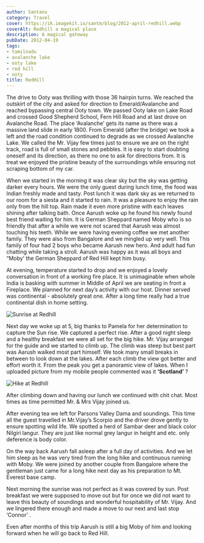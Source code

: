```yaml
---
author: Santanu
category: Travel
cover: https://ik.imagekit.io/santm/blog/2012-april-redhill.webp
coverAlt: Redhill a magical place
description: A magical gateway
pubDate: 2012-04-19
tags:
- tamilnadu
- avalanche lake
- ooty lake
- red hill
- ooty
title: RedHill
---
```




The drive to Ooty was thrilling with those 36 hairpin turns. We reached the outskirt of the city and asked for direction to Emerald/Avalanche and reached bypassing central Ooty town. We passed Ooty lake on Lake Road and crossed Good Shepherd School, Fern Hill Road and at last drove on Avalanche Road. The place ‘Avalanche’ gets its name as there was a massive land slide in early 1800. From Emerald (after the bridge) we took a left and the road condition continued to degrade as we crossed Avalanche Lake. We called the Mr. Vijay few times just to ensure we are on the right track, road is full of small stones and pebbles. It is easy to start doubting oneself and its direction, as there no one to ask for directions from. It is treat we enjoyed the pristine beauty of the surroundings while ensuring not scraping bottom of my car.

When we started in the morning it was clear sky but the sky was getting darker every hours. We were the only guest during lunch time, the food was Indian freshly made and tasty. Post lunch it was dark sky as we returned to our room for a siesta and it started to rain. It was a pleasure to enjoy the rain only from the hill top. Rain made it even more pristine with each leaves shining after talking bath. Once Aarush woke up he found his newly found best friend waiting for him. It is German Sheppard named Moby who is so friendly that after a while we were not scared that Aarush was almost touching his teeth. While we were having evening coffee we met another family. They were also from Bangalore and we mingled up very well. This family of four had 2 boys who became Aarush new hero. And adult had fun chatting while taking a stroll. Aarush was happy as it was all boys and “Moby’ the German Sheppard of Red Hill kept him busy.

At evening, temperature started to drop and we enjoyed a lovely conversation in front of a working fire place. It is unimaginable when whole India is basking with summer in Middle of April we are seating in front a Fireplace. We planned for next day’s activity with our host. Dinner served was continental - absolutely great one. After a long time really had a true continental dish in home setting.

<Image src={redhillsunrise} alt="Sunrise at Redhill"/>

Next day we woke up at 5, big thanks to Pamela for her determination to capture the Sun rise. We captured a perfect rise. After a good night sleep and a healthy breakfast we were all set for the big hike. Mr. Vijay arranged for the guide and we started to climb up. The climb was steep but best part was Aarush walked most part himself. We took many small breaks in between to look down at the lakes. After each climb the view got better and effort worth it. From the peak you get a panoramic view of lakes. When I uploaded picture from my mobile people commented was it **‘Scotland’** ?

<Image src={redhillhike} alt="Hike at Redhill"/>

After climbing down and having our lunch we continued with chit chat. Most times as time permitted Mr. & Mrs Vijay joined us.


After evening tea we left for Parsons Valley Dama and soundings. This time all the guest travelled in Mr.Vijay’s Scorpio and the driver drove gently to ensure spotting wild life. We spotted a herd of Sambar deer and black color Nilgiri langur. They are just like normal grey langur in height and etc. only deference is body color.

On the way back Aarush fall asleep after a full day of activities. And we let him sleep as he was very tired from the long hike and continuous running with Moby. We were joined by another couple from Bangalore where the gentleman just came for a long hike next day as his preparation to Mt. Everest base camp.

Next morning the sunrise was not perfect as it was covered by sun. Post breakfast we were supposed to move out but for once we did not want to leave this beauty of soundings and wonderful hospitability of Mr. Vijay. And we lingered there enough and made a move to our next and last stop  ‘Connor’ .

Even after months of this trip Aarush is still a big Moby  of him and looking forward when he will go back to Red Hill.